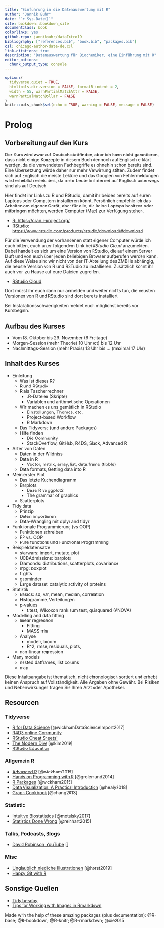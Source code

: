 ```yaml
--- 
title: "Einführung in die Datenauswertung mit R"
author: "Jannik Buhr"
date: "`r Sys.Date()`"
site: bookdown::bookdown_site
documentclass: book
colorlinks: yes
github-repo: jannikbuhr/dataIntro19
bibliography: ["references.bib", "book.bib", "packages.bib"]
csl: chicago-author-date-de.csl
link-citations: true
description: "Datenauswertung für Biochemiker, eine Einführung mit R"
editor_options: 
  chunk_output_type: console
---
```


```r
options(
  tidyverse.quiet = TRUE,
  htmltools.dir.version = FALSE, formatR.indent = 2,
  width = 55, warnPartialMatchAttr = FALSE,
  warnPartialMatchDollar = FALSE
)
knitr::opts_chunk$set(echo = TRUE, warning = FALSE, message = FALSE)
```

# Prolog {-}

## Vorbereitung auf den Kurs

Der Kurs wird zwar auf Deutsch stattfinden, aber ich kann nicht garantieren, dass
nicht einige Konzepte in diesem Buch dennoch auf Englisch erklärt werden,
da die verwendeten Fachbegriffe es ohnehin schon bereits sind. Eine Übersetzung würde
daher nur mehr Verwirrung stiften. Zudem findet sich auf Englisch die meiste Lektüre und das Googlen von Fehlermeldungen wird erheblich erleichtert, da mehr Leute im
Internet auf Englisch unterwegs sind als auf Deutsch.

Hier findet ihr Links zu R und RStudio, damit ihr
beides bereits auf euren Laptops oder Computern installieren könnt.
Persönlich empfehle ich das Arbeiten am eigenen Gerät, aber
für alle, die keine Laptops besitzen oder mitbringen
möchten, werden Computer (Mac) zur Verfügung stehen.

- [R: https://cran.r-project.org/](https://cran.r-project.org/)
- [RStudio: https://www.rstudio.com/products/rstudio/download/#download](https://www.rstudio.com/products/rstudio/download/#download)

Für die Verwendung der vorhandenen statt eigener Computer würde ich
euch bitten, euch unter folgendem Link bei _RStudio Cloud_ anzumelden.
Dabei handelt es sich um eine Version von RStudio, die auf einem Server läuft
und von euch über jeden beliebigen Browser aufgerufen werden kann. Auf diese
Weise sind wir nicht von der IT-Abteilung des ZMBHs abhängig, die neuste Version
von R und RSTudio zu installieren. Zusätzlich könnt ihr auch von zu Hause auf
eure Dateien zugreifen.

- [RStudio Cloud](https://rstudio.cloud/)

Dort müsst ihr euch dann nur anmelden und weiter nichts tun,
die neusten Versionen von R und RStudio
sind dort bereits installiert.

Bei Installationsschwierigkeiten meldet euch möglichst bereits vor Kursbeginn.

## Aufbau des Kurses

- Vom 18. Oktober bis 29. November (6 Freitage)
- Morgen-Session (mehr Theorie) 10 Uhr (ct) bis 12 Uhr
- Nachmittags-Session (mehr Praxis) 13 Uhr bis ... (maximal 17 Uhr)

## Inhalt des Kurses

- Einleitung
  - Was ist dieses R?
  - R und RStudio
  - R als Taschenrechner
    - .R-Dateien (Skripte)
    - Variablen und arithmetische Operationen
  - Wir machen es uns gemütlich in RStudio
    - Einstellungen, Themes, etc.
    - Project-based Workflow
    - R Markdown
  - Das Tidyverse (und andere Packages)
  - Hilfe finden
    - Die Community
    - StackOverflow, GitHub, R4DS, Slack, Advanced R
- Arten von Daten
  - Daten in der Wildniss
  - Data in R
    - Vector, matrix, array, list, data.frame (tibble)
  - Data formats, Getting data into R
- Mein erster Plot
  - Das letzte Kuchendiagramm
  - Barplots
    - Base R vs ggplot2
    - The grammar of graphics
  - Scatterplots
- Tidy data
  - Prinzip
  - Daten importieren
  - Data-Wrangling mit dplyr and tidyr
- Funktionale Programmierung (vs OOP)
  - Funktionen schreiben
  - FP vs. OOP
  - Pure functions und Functional Programming
- Beispieldatensätze
  - starwars: import, mutate, plot
  - UCBAdmissions: barplots
  - Diamonds: distributions, scatterplots, covariance
  - mpg: boxplot
  - flights
  - gapminder
  - Large dataset: catalytic activity of proteins
- Statistik
  - Basics: sd, var, mean, median, correlation
  - Histogramme, Verteilungen
  - p-values
    - t.test, Wilcoxon rank sum test, quisquared (ANOVA)
- Modelling and data fitting
  - linear regression
    - Fitting
    - MASS::rlm
  - Analyse
    - modelr, broom
    - R^2, rmse, residuals, plots,
  - non-linear regression
- Many models
  - nested datframes, list colums
  - map

Diese Inhaltsangabe ist thematisch, nicht chronologisch sortiert
und erhebt keinen Anspruch auf Vollständigkeit. Alle Angaben ohne Gewähr.
Bei Risiken und Nebenwirkungen fragen Sie Ihren Arzt oder Apotheker.

## Resourcen

### Tidyverse

- [R for Data Science](https://r4ds.had.co.nz/) [@wickhamDataScienceImport2017]
- [R4DS online Community](https://www.rfordatasci.com/)
- [RStudio Cheat Sheets!](https://www.rstudio.com/resources/cheatsheets/)
- [The Modern Dive](https://moderndive.com/) [@kim2019]
- [RStudio Education](https://education.rstudio.com/)

### Allgemein R

- [Advanced R](https://adv-r.hadley.nz/) [@wickham2019]
- [Hands on Programming with R](https://rstudio-education.github.io/hopr/) [@grolemund2014]
- [R Packages](http://r-pkgs.had.co.nz/) [@wickham2015]
- [Data Visualization: A Practical Introduction](https://socviz.co/index.html) [@healy2018]
- [Graph Cookbook](http://www.cookbook-r.com/Graphs/) [@chang2013]

### Statistic

- [Intuitive Biostatistics](http://www.intuitivebiostatistics.com/) [@motulsky2017]
- [Statistics Done Wrong](https://www.statisticsdonewrong.com/) [@reinhart2015]

### Talks, Podcasts, Blogs

- [David Robinson, YouTube](https://www.youtube.com/user/safe4democracy) []

### Misc

- [Unglaublich niedliche Illustrationen](https://github.com/allisonhorst/stats-illustrations) [@horst2019]
- [Happy Git with R](https://happygitwithr.com/)

## Sonstige Quellen

- [Tidytuesday](https://github.com/rfordatascience/tidytuesday)
- [Tips for Working with Images in Rmarkdown](http://zevross.com/blog/2017/06/19/tips-and-tricks-for-working-with-images-and-figures-in-r-markdown-documents/)

Made with the help of these amazing packages (plus documentation):
@R-base; @R-bookdown; @R-knitr; @R-rmarkdown; @xie2015

